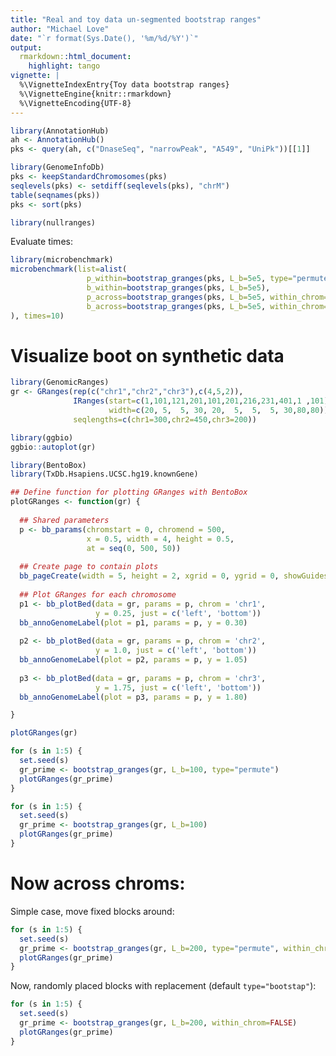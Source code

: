 ```yaml
---
title: "Real and toy data un-segmented bootstrap ranges"
author: "Michael Love"
date: "`r format(Sys.Date(), '%m/%d/%Y')`"
output:
  rmarkdown::html_document:
    highlight: tango
vignette: |
  %\VignetteIndexEntry{Toy data bootstrap ranges}
  %\VignetteEngine{knitr::rmarkdown}
  %\VignetteEncoding{UTF-8}
---
```


```r
library(AnnotationHub)
ah <- AnnotationHub()
pks <- query(ah, c("DnaseSeq", "narrowPeak", "A549", "UniPk"))[[1]]
```

```r
library(GenomeInfoDb)
pks <- keepStandardChromosomes(pks)
seqlevels(pks) <- setdiff(seqlevels(pks), "chrM")
table(seqnames(pks))
pks <- sort(pks)
```

```r
library(nullranges)
```

Evaluate times:

```r
library(microbenchmark)
microbenchmark(list=alist(
                 p_within=bootstrap_granges(pks, L_b=5e5, type="permute"),
                 b_within=bootstrap_granges(pks, L_b=5e5),
                 p_across=bootstrap_granges(pks, L_b=5e5, within_chrom=FALSE, type="permute"),
                 b_across=bootstrap_granges(pks, L_b=5e5, within_chrom=FALSE)
), times=10)
```

# Visualize boot on synthetic data

```r
library(GenomicRanges)
gr <- GRanges(rep(c("chr1","chr2","chr3"),c(4,5,2)),
              IRanges(start=c(1,101,121,201,101,201,216,231,401,1 ,101),
                      width=c(20, 5,  5, 30, 20,  5,  5,  5, 30,80,80)),
              seqlengths=c(chr1=300,chr2=450,chr3=200))
```

```r
library(ggbio)
ggbio::autoplot(gr)
```

```r
library(BentoBox)
library(TxDb.Hsapiens.UCSC.hg19.knownGene)

## Define function for plotting GRanges with BentoBox
plotGRanges <- function(gr) {
  
  ## Shared parameters
  p <- bb_params(chromstart = 0, chromend = 500,
                 x = 0.5, width = 4, height = 0.5,
                 at = seq(0, 500, 50))
  
  ## Create page to contain plots
  bb_pageCreate(width = 5, height = 2, xgrid = 0, ygrid = 0, showGuides = F)
  
  ## Plot GRanges for each chromosome
  p1 <- bb_plotBed(data = gr, params = p, chrom = 'chr1',
                   y = 0.25, just = c('left', 'bottom'))
  bb_annoGenomeLabel(plot = p1, params = p, y = 0.30)
  
  p2 <- bb_plotBed(data = gr, params = p, chrom = 'chr2',
                   y = 1.0, just = c('left', 'bottom'))
  bb_annoGenomeLabel(plot = p2, params = p, y = 1.05)
  
  p3 <- bb_plotBed(data = gr, params = p, chrom = 'chr3',
                   y = 1.75, just = c('left', 'bottom'))
  bb_annoGenomeLabel(plot = p3, params = p, y = 1.80)

}

plotGRanges(gr)

```

```r
for (s in 1:5) {
  set.seed(s)
  gr_prime <- bootstrap_granges(gr, L_b=100, type="permute")
  plotGRanges(gr_prime)
}
```

```r
for (s in 1:5) {
  set.seed(s)
  gr_prime <- bootstrap_granges(gr, L_b=100)
  plotGRanges(gr_prime)
}
```

# Now across chroms:

Simple case, move fixed blocks around:

```r
for (s in 1:5) {
  set.seed(s)
  gr_prime <- bootstrap_granges(gr, L_b=200, type="permute", within_chrom=FALSE)
  plotGRanges(gr_prime)
}
```

Now, randomly placed blocks with replacement (default `type="bootstap"`):

```r
for (s in 1:5) {
  set.seed(s)
  gr_prime <- bootstrap_granges(gr, L_b=200, within_chrom=FALSE)
  plotGRanges(gr_prime)
}
```
